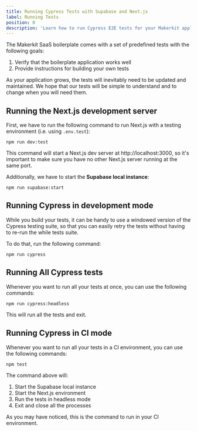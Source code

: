 ```yaml
---
title: Running Cypress Tests with Supabase and Next.js
label: Running Tests
position: 0
description: 'Learn how to run Cypress E2E tests for your Makerkit application'
---
```


The Makerkit SaaS boilerplate comes with a set of predefined tests with the following goals:

1. Verify that the boilerplate application works well
2. Provide instructions for building your own tests

As your application grows, the tests will inevitably need to be updated and
maintained. We hope that our tests will be simple to understand and to
change when you will need them.

## Running the Next.js development server

First, we have to run the following command to run Next.js with a testing
environment (i.e. using `.env.test`):

```
npm run dev:test
```

This command will start a Next.js dev server at http://localhost:3000, so
it's important to make sure you have no other Next.js server running at the
same port.

Additionally, we have to start the **Supabase local instance**:

```
npm run supabase:start
```

## Running Cypress in development mode

While you build your tests, it can be handy to use a windowed version of the
Cypress testing suite, so that you can easily retry the tests without having
to re-run the while tests suite.

To do that, run the following command:

```
npm run cypress
```

## Running All Cypress tests

Whenever you want to run all your tests at once, you can use the following commands:

```
npm run cypress:headless
```

This will run all the tests and exit.

## Running Cypress in CI mode

Whenever you want to run all your tests in a CI
environment, you can use the following commands:

```
npm test
```

The command above will:

1. Start the Supabase local instance
2. Start the Next.js environment
3. Run the tests in headless mode
4. Exit and close all the processes

As you may have noticed, this is the command to run in your CI environment.
